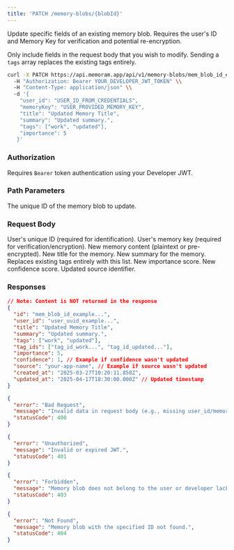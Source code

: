 ```yaml
---
title: 'PATCH /memory-blobs/{blobId}'
---
```


Update specific fields of an existing memory blob. Requires the user's ID and Memory Key for verification and potential re-encryption.

Only include fields in the request body that you wish to modify. Sending a `tags` array replaces the existing tags entirely.

<RequestExample>

```bash Example Request
curl -X PATCH https://api.memoram.app/api/v1/memory-blobs/mem_blob_id_example... \\
  -H "Authorization: Bearer YOUR_DEVELOPER_JWT_TOKEN" \\
  -H "Content-Type: application/json" \\
  -d '{
    "user_id": "USER_ID_FROM_CREDENTIALS",
    "memoryKey": "USER_PROVIDED_MEMORY_KEY",
    "title": "Updated Memory Title",
    "summary": "Updated summary.",
    "tags": ["work", "updated"],
    "importance": 5
   }'
```

</RequestExample>

### Authorization

Requires `Bearer` token authentication using your Developer JWT.

### Path Parameters

<Properties>
  <Property name="blobId" type="string" required>
    The unique ID of the memory blob to update.
  </Property>
</Properties>

### Request Body

<Properties>
  <Property name="user_id" type="string (uuid)" required>
    User's unique ID (required for identification).
  </Property>
  <Property name="memoryKey" type="string" required>
    User's memory key (required for verification/encryption).
  </Property>
  <Property name="content" type="string">
    New memory content (plaintext or pre-encrypted).
  </Property>
  <Property name="title" type="string">
    New title for the memory.
  </Property>
  <Property name="summary" type="string">
    New summary for the memory.
  </Property>
  <Property name="tags" type="array[string]">
    Replaces existing tags entirely with this list.
  </Property>
  <Property name="importance" type="number">
    New importance score.
  </Property>
  <Property name="confidence" type="number">
    New confidence score.
  </Property>
  <Property name="source" type="string">
    Updated source identifier.
  </Property>
</Properties>

### Responses

<ResponseExample>

```json 200 OK: Success
// Note: Content is NOT returned in the response
{
  "id": "mem_blob_id_example...",
  "user_id": "user_uuid_example...",
  "title": "Updated Memory Title",
  "summary": "Updated summary.",
  "tags": ["work", "updated"],
  "tag_ids": ["tag_id_work...", "tag_id_updated..."],
  "importance": 5,
  "confidence": 1, // Example if confidence wasn't updated
  "source": "your-app-name", // Example if source wasn't updated
  "created_at": "2025-03-27T10:20:11.858Z",
  "updated_at": "2025-04-17T18:30:00.000Z" // Updated timestamp
}
```

```json 400 Bad Request
{
  "error": "Bad Request",
  "message": "Invalid data in request body (e.g., missing user_id/memoryKey).",
  "statusCode": 400
}
```

```json 401 Unauthorized
{
  "error": "Unauthorized",
  "message": "Invalid or expired JWT.",
  "statusCode": 401
}
```

```json 403 Forbidden
{
  "error": "Forbidden",
  "message": "Memory blob does not belong to the user or developer lacks write access.",
  "statusCode": 403
}
```

```json 404 Not Found
{
  "error": "Not Found",
  "message": "Memory blob with the specified ID not found.",
  "statusCode": 404
}
```

</ResponseExample> 